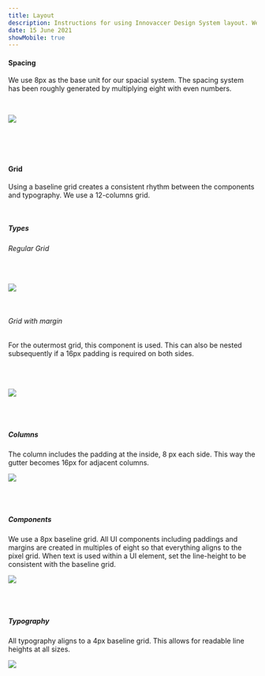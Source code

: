 ```yaml
---
title: Layout
description: Instructions for using Innovaccer Design System layout. We use 8px as the base unit for our spacial system.
date: 15 June 2021
showMobile: true
---
```


#### Spacing

We use 8px as the base unit for our spacial system. The spacing system has been roughly generated by multiplying eight with even numbers.

<Message
  appearance='info'
  description='12px is an outlier to the rule. This special padding amount allows for better alignment of stacked items while giving elements enough room to breathe.'
/>

<br />

![](./images/spacing.png)

<br />
<br />
<br />

#### Grid

Using a baseline grid creates a consistent rhythm between the components and typography. We use a 12-columns grid.

<br />

##### Types

###### Regular Grid

<Card shadow='none'>
  <Table
    showMenu={false}
    data={[
      {
        property: 'Left Padding',
        value: '8px',
      },
      {
        property: 'Right Padding',
        value: '8px',
      },
      {
        property: 'Gutter',
        value: '16px',
      },
    ]}
    schema={[
      {
        name: 'property',
        displayName: 'Property',
        width: '40%',
        sorting: false,
        separator: true,
      },
      {
        name: 'value',
        displayName: 'Value',
        width: '30%',
        sorting: false,
        separator: true,
      },
    ]}
    withHeader={false}
  />
</Card>

<br />

![](./images/grid-layout.jpeg)

<br />

###### Grid with margin

For the outermost grid, this component is used. This can
also be nested subsequently if a 16px padding is required
on both sides.

<Card shadow='none'>
  <Table
    showMenu={false}
    data={[
      {
        property: 'Left Padding',
        value: '8 + 8px',
      },
      {
        property: 'Right Padding',
        value: '8 + 8px',
      },
      {
        property: 'Gutter',
        value: '16px',
      },
    ]}
    schema={[
      {
        name: 'property',
        displayName: 'Property',
        width: '40%',
        sorting: false,
        separator: true,
      },
      {
        name: 'value',
        displayName: 'Value',
        width: '30%',
        sorting: false,
        separator: true,
      },
    ]}
    withHeader={false}
  />
</Card>

<br />

![](./images/grid-margin.jpeg)

<br />
<br />

##### Columns

The column includes the padding at the inside, 8 px each side. This way the gutter becomes 16px for adjacent columns.

![](./images/grid-column.jpeg)

<br />
<br />

##### Components

We use a 8px baseline grid. All UI components including paddings and margins are created in multiples of eight so that everything aligns to the pixel grid.
When text is used within a UI element, set the line-height to be consistent with the baseline grid.

![](./images/baseline-grid.png)

<br />
<br />

##### Typography

All typography aligns to a 4px baseline grid. This allows for readable line heights at all sizes.

![](./images/typography.png)
